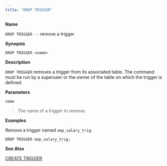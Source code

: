 ```yaml
---
title: "DROP TRIGGER"
---
```


**Name**

`DROP TRIGGER --` remove a trigger

**Synopsis**

``` text
DROP TRIGGER <name>
```

**Description**

`DROP TRIGGER` removes a trigger from its associated table. The command must be run by a superuser or the owner of the table on which the trigger is defined.

**Parameters**

`name`

> The name of a trigger to remove.

**Examples**

Remove a trigger named `emp_salary_trig`:

``` text
DROP TRIGGER emp_salary_trig;
```

**See Also**

[CREATE TRIGGER](create_trigger)
